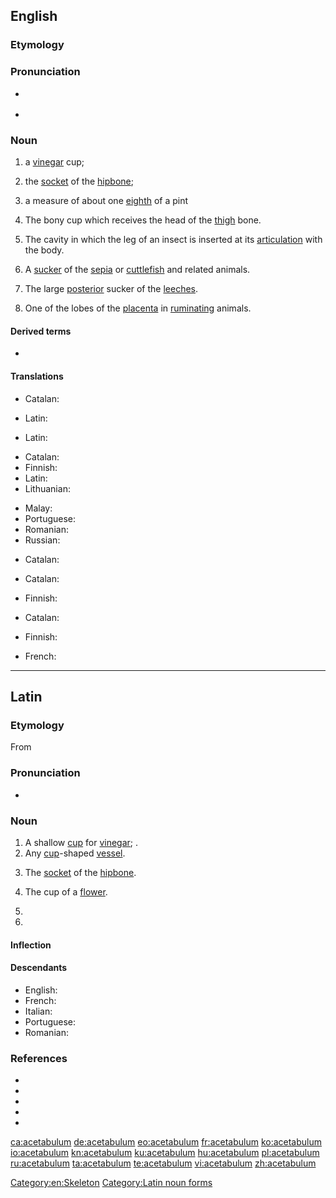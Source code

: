 ==English==
{{wikipedia}}

===Etymology===
{{etyl|la|en}} {{m|la|acetabulum||a little [[saucer]] for [[vinegar]]}}

===Pronunciation===
* {{a|UK|US}} {{IPA|/ˌæs.ɪˈtæb.jə.ləm/|lang=en}}
* {{hyphenation|ace|tab|u|lum|lang=en}}

===Noun===
{{en-noun|acetabula|acetabulums}}

# {{lb|en|Roman Antiquities}} a [[vinegar]] cup;
# {{lb|en|Roman Antiquities}} the [[socket]] of the [[hipbone]];
# {{lb|en|Roman Antiquities}} a measure of about one [[eighth]] of a pint
# {{lb|en|anatomy}} The bony cup which receives the head of the [[thigh]] bone.
# {{lb|en|anatomy}} The cavity in which the leg of an insect is inserted at its [[articulation]] with the body.
# {{lb|en|anatomy}} A [[sucker]] of the [[sepia]] or [[cuttlefish]] and related animals.
# {{lb|en|anatomy}} The large [[posterior]] sucker of the [[leeches]].
# {{lb|en|anatomy}} One of the lobes of the [[placenta]] in [[ruminating]] animals.

====Derived terms====
* {{l|en|acetabular}}

====Translations====
{{trans-top|Roman Antiquities: Vinegar cup}}
* Catalan: {{t+|ca|acetàbul|m}}
{{trans-mid}}
* Latin: {{t|la|acētābulum|n}}
{{trans-bottom}}

{{trans-top|Roman Antiquities: Socket of the hipbone}}
* Latin: {{t|la|acētābulum|n}}
{{trans-mid}}
{{trans-bottom}}

{{trans-top|Roman Antiquities: about one eighth of a pint}}
{{trans-mid}}
{{trans-bottom}}

{{trans-top|Anatomy: bony cup that receives the head of the thigh bone}}
* Catalan: {{t+|ca|acetàbul|m}}
* Finnish: {{t|fi|lonkkamalja}}
* Latin: {{t|la|acētābulum|n}}
* Lithuanian: {{t|lt|gūžduobė|f}}
{{trans-mid}}
* Malay: {{t|ms|asetabulum}}
* Portuguese: {{t|pt|acetábulo|m}}
* Romanian: {{t|ro|acetabul|n}}
* Russian: {{t+|ru|вертлу́жная впа́дина|f}}
{{trans-bottom}}

{{trans-top|Anatomy: Cavity in which the leg of an insect is inserted}}
* Catalan: {{t+|ca|acetàbul|m}}
{{trans-mid}}
{{trans-bottom}}
{{trans-top|Anatomy: Sucker of the sepia or cuttlefish}}
* Catalan: {{t+|ca|acetàbul|m}}
{{trans-mid}}
* Finnish: {{t|fi|imukuppi}}
{{trans-bottom}}

{{trans-top|Anatomy: The large posterior sucker of the leeches}}
* Catalan: {{t+|ca|acetàbul|m}}
{{trans-mid}}
* Finnish: {{t|fi|imukuppi}}
{{trans-bottom}}

{{trans-top|Anatomy: One of the lobes of the placenta in the ruminating animals}}
{{trans-mid}}
{{trans-bottom}}

{{checktrans-top}}
* French: {{qualifier|2a}} {{t+check|fr|acétabule|f}}
{{trans-bottom}}

[[Category:en:Skeleton]]

----

==Latin==

===Etymology===
From {{suffix|acētum|bulum|gloss1=vinegar|gloss2=a vessel for|alt1=acēt(um)|lang=la}}

===Pronunciation===
* {{la-IPA|acētābulum}}

===Noun===
{{la-noun|acētābulum|acētābulī|n|second}}

# A shallow [[cup]] for [[vinegar]]; {{l|en|acetabulum}}.
# Any [[cup]]-shaped [[vessel]].
# {{lb|la|anatomy}} The [[socket]] of the [[hipbone]].
# {{lb|la|botany}} The cup of a [[flower]].
# {{inflection of|acētābulum||acc|s|lang=la}}
# {{inflection of|acētābulum||voc|s|lang=la}}

====Inflection====
{{la-decl-2nd-N|acētābul}}

====Descendants====
* English: {{l|en|acetabulum}}
* French: {{l|fr|acétabule}}
* Italian: {{l|it|acetabolo}}
* Portuguese: {{l|pt|acetábulo}}
* Romanian: {{l|ro|acetabul}}

===References===
* {{R:L&S}}
* {{R:du Cange}}
* {{R:Gaffiot}}
* {{R:Peck}}
* {{R:Smith's Antiquities}}

[[Category:Latin noun forms]]

[[ca:acetabulum]]
[[de:acetabulum]]
[[eo:acetabulum]]
[[fr:acetabulum]]
[[ko:acetabulum]]
[[io:acetabulum]]
[[kn:acetabulum]]
[[ku:acetabulum]]
[[hu:acetabulum]]
[[pl:acetabulum]]
[[ru:acetabulum]]
[[ta:acetabulum]]
[[te:acetabulum]]
[[vi:acetabulum]]
[[zh:acetabulum]]